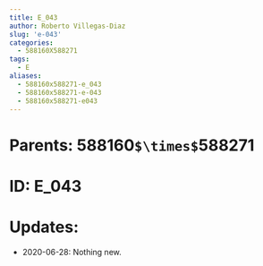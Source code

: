 ```yaml
---
title: E_043
author: Roberto Villegas-Diaz
slug: 'e-043'
categories:
  - 588160X588271
tags:
  - E
aliases:
  - 588160x588271-e_043
  - 588160x588271-e-043
  - 588160x588271-e043
---
```


# **Parents**: 588160`$\times$`588271
# **ID**: E_043
# **Updates**: 
 - 2020-06-28: Nothing new.
